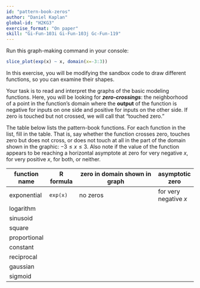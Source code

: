 ```yaml
---
id: "pattern-book-zeros"
author: "Daniel Kaplan"
global-id: "H2KG3"
exercise_format: "On paper"
skill: "Gi-Fun-103i Gi-Fun-103j Gc-Fun-119" 
---
```


Run this graph-making command in your console:

```r
slice_plot(exp(x) ~ x, domain(x=-3:3))
```

In this exercise, you will be modifying the sandbox code to draw different functions, so you can examine their shapes.

Your task is to read and interpret the graphs of the basic modeling functions. Here, you will be looking for ***zero-crossings***: the neighborhood of a point in the function's domain where the **output** of the function is negative for inputs on one side and positive for inputs on the other side. If zero is touched but not crossed, we will call that "touched zero."

The table below lists the pattern-book functions. For each function in the list, fill in the table. That is, say whether the function crosses zero, touches zero but does not cross, or does not touch at all in the part of the domain shown in the graphic: $-3 \leq x \leq 3$. Also note if the value of the function appears to be reaching a horizontal asymptote at zero for very negative $x$, for very positive $x$, for both, or neither.

::: {.column-page-inset-right}
function name | R formula  | zero in domain shown in graph | asymptotic zero
--------------|------------|-------------------------------|--------------
exponential   | `exp(x)`   | no zeros                      | for very negative $x$
logarithm     |
sinusoid      |
square        |
proportional  |
constant      |
reciprocal    |
gaussian      |
sigmoid       |
:::

